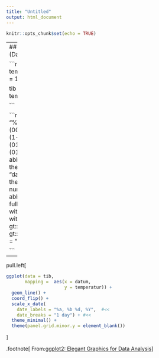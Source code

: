 ```yaml
---
title: "Untitled"
output: html_document
---
```


```r
knitr::opts_chunk$set(echo = TRUE)
```

---
## Eine Skala ersetzen - Achsen (Datum)

```r

letzter_monat <- Sys.Date() - 0:29
temp_vek <- runif(n = 30, min = -10, max = 10)

tib <- tibble(
  datum = letzter_monat,
  temperatur = temp_vek
)


```

```r

tibble::tribble(
  ~Code,                                 ~Meaning,
  "%S",                         "second (00-59)",
  "%M",                         "minute (00-59)",
  "%l",          "hour, in 12-hour clock (1-12)",
  "%I",         "hour, in 12-hour clock (01-12)",
  "%H",         "hour, in 24-hour clock (01-24)",
  "%a", "day of the week, abbreviated (Mon-Sun)",
  "%A",  "day of the week, full (Monday-Sunday)",
  "%e",                "day of the month (1-31)",
  "%d",               "day of the month (01-31)",
  "%m",                 "month, numeric (01-12)",
  "%b",           "month, abbreviated (Jan-Dec)",
  "%B",         "month, full (January-December)",
  "%y",          "year, without century (00-99)",
  "%Y",         "year, with century (0000-9999)"
) %>% 
  gt::gt() %>% 
  gt::opt_row_striping() %>% 
  gt::tab_options(column_labels.font.weight = "bold")

```

---

pull.left[

```r

ggplot(data = tib,
       mapping =  aes(x = datum, 
                      y = temperatur)) +
  geom_line() + 
  coord_flip() + 
  scale_x_date(
    date_labels = "%a, %b %d, %Y",  #<<
    date_breaks = "1 day") + #<<
  theme_minimal() +
  theme(panel.grid.minor.y = element_blank())

```

]

.footnote[
From:[ggplot2: Elegant Graphics for Data Analysis](https://ggplot2-book.org/scale-position.html#date-scales)
]
